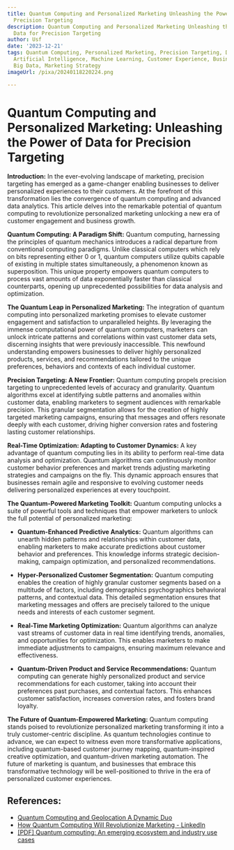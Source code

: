 ```yaml
---
title: Quantum Computing and Personalized Marketing Unleashing the Power of Data for
  Precision Targeting
description: Quantum Computing and Personalized Marketing Unleashing the Power of
  Data for Precision Targeting
author: Usf
date: '2023-12-21'
tags: Quantum Computing, Personalized Marketing, Precision Targeting, Data Analytics,
  Artificial Intelligence, Machine Learning, Customer Experience, Business Intelligence,
  Big Data, Marketing Strategy
imageUrl: /pixa/20240118220224.png

---
```

# Quantum Computing and Personalized Marketing: Unleashing the Power of Data for Precision Targeting

**Introduction:**
In  the ever-evolving  landscape  of marketing, precision targeting has emerged as a  game-changer enabling businesses  to deliver  personalized experiences to their customers. At the forefront of  this transformation lies the convergence of quantum computing  and advanced data analytics. This article delves into the remarkable  potential of quantum  computing to revolutionize personalized marketing unlocking a new era of customer engagement and business growth.

**Quantum Computing: A Paradigm Shift:**
Quantum computing, harnessing the principles of quantum  mechanics introduces a radical departure from conventional computing paradigms. Unlike classical computers which  rely on bits representing either 0 or 1, quantum computers utilize qubits capable of existing in multiple states simultaneously, a phenomenon known as superposition. This unique property empowers  quantum computers to process vast amounts of data  exponentially faster than classical counterparts, opening up unprecedented possibilities for data analysis and optimization.

**The Quantum Leap in Personalized  Marketing:**
The integration of quantum  computing into personalized marketing promises to elevate customer engagement and satisfaction to unparalleled heights. By leveraging the immense computational power of quantum computers, marketers can unlock intricate  patterns and correlations within vast customer data sets, discerning insights that were previously  inaccessible.  This newfound understanding  empowers businesses to deliver highly personalized products, services, and  recommendations tailored to the unique preferences, behaviors and contexts of each individual  customer.

**Precision Targeting: A New Frontier:**
Quantum computing propels precision targeting to  unprecedented levels of accuracy and granularity. Quantum algorithms excel at identifying subtle patterns and  anomalies within customer data,  enabling marketers to  segment  audiences with remarkable precision. This  granular segmentation allows for the creation of highly targeted marketing campaigns, ensuring that messages  and offers  resonate deeply with each customer, driving higher conversion rates and fostering lasting customer relationships.

**Real-Time  Optimization: Adapting  to Customer Dynamics:**
A key advantage of  quantum computing lies in its ability to perform real-time data  analysis and optimization. Quantum algorithms can continuously monitor customer behavior preferences and market trends adjusting marketing strategies and campaigns on  the fly. This  dynamic approach ensures that businesses remain agile and responsive to evolving customer needs delivering personalized experiences at every touchpoint.

**The Quantum-Powered Marketing Toolkit:**
Quantum computing unlocks a suite of  powerful  tools and techniques  that empower marketers to unlock the  full  potential of personalized marketing:

* **Quantum-Enhanced Predictive Analytics:** Quantum algorithms can unearth hidden patterns and relationships within customer data, enabling marketers to make accurate predictions about customer behavior  and preferences. This knowledge informs strategic decision-making, campaign optimization, and personalized recommendations.

* **Hyper-Personalized Customer Segmentation:** Quantum computing enables the creation of highly granular customer segments based on a  multitude of factors, including demographics psychographics behavioral patterns, and contextual data. This detailed segmentation ensures that marketing messages and offers are precisely tailored to the unique needs and interests  of each customer segment.

* **Real-Time Marketing Optimization:** Quantum algorithms  can analyze vast streams of customer data in real time identifying trends, anomalies, and opportunities for optimization. This enables  marketers to make immediate adjustments to  campaigns, ensuring maximum relevance and effectiveness.

* **Quantum-Driven Product and Service Recommendations:** Quantum computing can  generate highly personalized product and service recommendations for each customer, taking into account their  preferences past purchases, and contextual factors. This enhances  customer satisfaction,  increases conversion rates,  and fosters  brand loyalty.

**The Future of Quantum-Empowered Marketing:**
Quantum computing stands poised to revolutionize personalized marketing transforming it into a truly customer-centric discipline. As quantum technologies continue to advance, we can expect  to witness even more transformative applications, including quantum-based customer journey mapping, quantum-inspired creative optimization, and quantum-driven marketing automation. The  future of marketing is quantum, and  businesses that embrace this transformative technology will be  well-positioned to thrive  in  the era of personalized customer experiences.

## References:
- [Quantum Computing and Geolocation A Dynamic Duo](https://utilitiesone.com/quantum-computing-and-geolocation-a-dynamic-duo)
- [How Quantum Computing Will Revolutionize Marketing - LinkedIn](https://www.linkedin.com/pulse/quantum-leap-how-computing-revolutionize-marketing-rodrigo-da-cunha)
- [[PDF] Quantum computing: An emerging ecosystem and industry use cases](https://www.mckinsey.com/~/media/mckinsey/business%20functions/mckinsey%20digital/our%20insights/quantum%20computing%20use%20cases%20are%20getting%20real%20what%20you%20need%20to%20know/quantum-computing-an-emerging-ecosystem.pdf)

